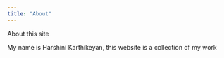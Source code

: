 ```yaml
---
title: "About"
---
```


About this site

My name is Harshini Karthikeyan, this website is a collection of my work
